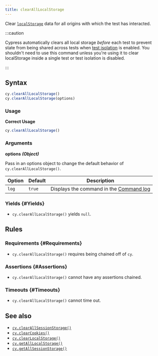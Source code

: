 ```yaml
---
title: clearAllLocalStorage
---
```


Clear
[`localStorage`](https://developer.mozilla.org/en-US/docs/Web/API/Window/localStorage)
data for all origins with which the test has interacted.

:::caution

Cypress automatically clears all local storage _before_ each test to prevent
state from being shared across tests when
[test isolation](/guides/core-concepts/writing-and-organizing-tests#Test-Isolation)
is enabled. You shouldn't need to use this command unless you're using it to
clear localStorage inside a single test or test isolation is disabled.

:::

## Syntax

```javascript
cy.clearAllLocalStorage()
cy.clearAllLocalStorage(options)
```

### Usage

**<Icon name="check-circle" color="green" /> Correct Usage**

```javascript
cy.clearAllLocalStorage()
```

### Arguments

**<Icon name="angle-right" /> options** **_(Object)_**

Pass in an options object to change the default behavior of
`cy.clearAllLocalStorage()`.

| Option | Default | Description                                                                              |
| ------ | ------- | ---------------------------------------------------------------------------------------- |
| `log`  | `true`  | Displays the command in the [Command log](/guides/core-concepts/cypress-app#Command-Log) |

### Yields [<Icon name="question-circle"/>](/guides/core-concepts/introduction-to-cypress#Subject-Management) {#Yields}

- `cy.clearAllLocalStorage()` yields `null`.

## Rules

### Requirements [<Icon name="question-circle"/>](/guides/core-concepts/introduction-to-cypress#Chains-of-Commands) {#Requirements}

- `cy.clearAllLocalStorage()` requires being chained off of `cy`.

### Assertions [<Icon name="question-circle"/>](/guides/core-concepts/introduction-to-cypress#Assertions) {#Assertions}

- `cy.clearAllLocalStorage()` cannot have any assertions chained.

### Timeouts [<Icon name="question-circle"/>](/guides/core-concepts/introduction-to-cypress#Timeouts) {#Timeouts}

- `cy.clearAllLocalStorage()` cannot time out.

## See also

- [`cy.clearAllSessionStorage()`](/api/commands/clearallsessionstorage)
- [`cy.clearCookies()`](/api/commands/clearcookies)
- [`cy.clearLocalStorage()`](/api/commands/clearlocalstorage)
- [`cy.getAllLocalStorage()`](/api/commands/getalllocalstorage)
- [`cy.getAllSessionStorage()`](/api/commands/getallsessionstorage)
